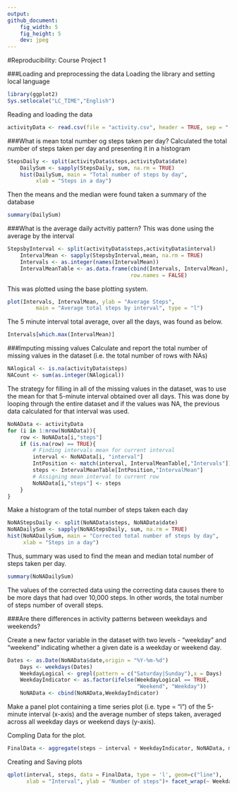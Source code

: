 ```yaml
---
output: 
github_document:
    fig_width: 5
    fig_height: 5
    dev: jpeg
---
```


#Reproducibility: Course Project 1 

###Loading and preprocessing the data
Loading the library and setting local language

```r
library(ggplot2)
Sys.setlocale("LC_TIME","English")
```

Reading and loading the data

```r
activityData <- read.csv(file = "activity.csv", header = TRUE, sep = ",")
```

###What is mean total number og steps taken per day?
Calculated the total number of steps taken per day and presenting it in a
histogram
```r
StepsDaily <- split(activityData$steps,activityData$date)
	DailySum <- sapply(StepsDaily, sum, na.rm = TRUE)
	hist(DailySum, main = "Total number of steps by day",
	     xlab = "Steps in a day")
```

Then the means and the median were found taken a summary of the database
```r
summary(DailySum)
```

###What is the average daily actvitiy pattern?
This was done using the average by the interval 
```r
StepsbyInterval <- split(activityData$steps,activityData$interval)
	IntervalMean <- sapply(StepsbyInterval,mean, na.rm = TRUE)
	Intervals <- as.integer(names(IntervalMean))
	IntervalMeanTable <- as.data.frame(cbind(Intervals, IntervalMean),
	                                   row.names = FALSE)
```

This was plotted using the base plotting system.
```r
plot(Intervals, IntervalMean, ylab = "Average Steps", 
		 main = "Average total steps by interval", type = "l")
```

The 5 minute interval total average, over all the days, was found as below.
```r
Intervals[which.max(IntervalMean)]
```

###Imputing missing values
Calculate and report the total number of missing values in the dataset
(i.e. the total number of rows with NAs)
```r
NAlogical <- is.na(activityData$steps)
NACount <- sum(as.integer(NAlogical))
```

The strategy for filling in all of the missing values in the dataset, was to 
 use the mean for that 5-minute interval obtained over all days. This was done
 by looping through the entire dataset and if the values was NA, the previous
 data calculated for that interval was used. 
```r
NoNAData <- activityData
for (i in 1:nrow(NoNAData)){
	row <- NoNAData[i,"steps"]
	if (is.na(row) == TRUE){
		# Finding intervals mean for current interval
		interval <- NoNAData[i, "interval"]
		IntPosition <- match(interval, IntervalMeanTable[,"Intervals"])
		steps <- IntervalMeanTable[IntPosition,"IntervalMean"]
		# Assigning mean interval to current row
		NoNAData[i,"steps"] <- steps
	}
}

```

Make a histogram of the total number of steps taken each day
```r
NoNAStepsDaily <- split(NoNAData$steps, NoNAData$date)
NoNADailySum <- sapply(NoNAStepsDaily, sum, na.rm = TRUE)
hist(NoNADailySum, main = "Corrected total number of steps by day", 
     xlab = "Steps in a day")
```

Thus, summary was used to find the mean and median total number of steps
taken per day. 
```r
summary(NoNADailySum)
```

The values of the corrected data using the correcting data causes there to be
more days that had over 10,000 steps. In other words, the total number of steps
number of overall steps.

###Are there differences in activity patterns between weekdays and weekends?

Create a new factor variable in the dataset with two levels - "weekday" and
"weekend" indicating whether a given date is a weekday or weekend day.
```r
Dates <- as.Date(NoNAData$date,origin = "%Y-%m-%d")
	Days <- weekdays(Dates)
	WeekdayLogical <- grepl(pattern = c("Saturday|Sunday"),x = Days)
	WeekdayIndicator <- as.factor(ifelse(WeekdayLogical == TRUE, 
	                                     "Weekend", "Weekday"))
	NoNAData <- cbind(NoNAData,WeekdayIndicator)
```

Make a panel plot containing a time series plot (i.e. type = "l") of the
5-minute interval (x-axis) and the average number of steps taken, averaged 
across all weekday days or weekend days (y-axis).

Compling Data for the plot.
```r
FinalData <- aggregate(steps ~ interval + WeekdayIndicator, NoNAData, mean)
```

Creating and Saving plots
```r
qplot(interval, steps, data = FinalData, type = 'l', geom=c("line"),
      xlab = "Interval", ylab = "Number of steps")+ facet_wrap(~ WeekdayIndicator, ncol = 1)		  
```

